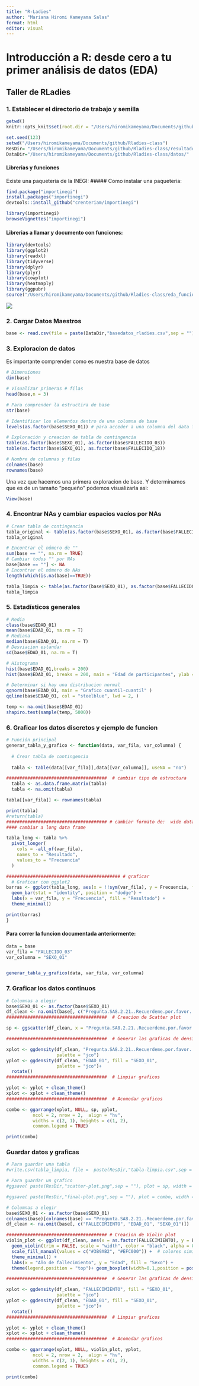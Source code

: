 ```yaml
---
title: "R-Ladies"
author: "Mariana Hiromi Kameyama Salas"
format: html
editor: visual
---
```


# **Introducción a R: desde cero a tu primer análisis de datos (EDA)**

## Taller de RLadies

### 1. Establecer el directorio de trabajo y semilla

```r
getwd()
knitr::opts_knit$set(root.dir = "/Users/hiromikameyama/Documents/github/Rladies-class")
```

```r
set.seed(123)
setwd("/Users/hiromikameyama/Documents/github/Rladies-class")
ResDir= "/Users/hiromikameyama/Documents/github/Rladies-class/resultados/"
DataDir="/Users/hiromikameyama/Documents/github/Rladies-class/datos/"
```

#### Librerias y funciones

Existe una paquetería de la INEGI: \##### Como instalar una paqueteria:

```r
find.package("importinegi")
install.packages("importinegi")
devtools::install_github("crenteriam/importinegi")

library(importinegi)
browseVignettes("importinegi")
```

#### Librerias a llamar y documento con funciones:

```r
library(devtools)
library(ggplot2)
library(readxl)
library(tidyverse)
library(dplyr)
library(plyr)
library(cowplot)
library(heatmaply)
library(ggpubr)
source("/Users/hiromikameyama/Documents/github/Rladies-class/eda_funciones.R")
```

![](/Users/hiromikameyama/Documents/github/Rladies-class/datos/conjunto_de_datos_enasem_2021_csv/indice.png)

### 2. Cargar Datos Maestros

```r
base <- read.csv(file = paste(DataDir,"basedatos_rladies.csv",sep = ""), header = T)
```

### 3. Exploracion de datos

Es importante comprender como es nuestra base de datos
```r
# Dimensiones 
dim(base)

# Visualizar primeras # filas
head(base,n = 3)

# Para comprender la estructira de base
str(base)

# Identificar los elementos dentro de una columna de base
levels(as.factor(base$SEXO_01)) # para acceder a una columna del data frame se usa "$"

# Exploración y creacion de tabla de contingencia
table(as.factor(base$SEXO_01), as.factor(base$FALLECIDO_03))
table(as.factor(base$SEXO_01), as.factor(base$FALLECIDO_18))

# Nombre de columnas y filas
colnames(base)
rownames(base)
```

Una vez que hacemos una primera exploracion de base. Y determinamos que es de un tamaño "pequeño" podemos visualizarla asi: 
```r
View(base)
```

### 4. Encontrar NAs y cambiar espacios vacíos por NAs

```r
# Crear tabla de contingencia
tabla_original <- table(as.factor(base$SEXO_01), as.factor(base$FALLECIDO_18))
tabla_original

# Encontrar el número de ""
sum(base == "", na.rm = TRUE)
# Cambiar todos "" por NAs 
base[base == ""] <- NA
# Encontrar el número de NAs 
length(which(is.na(base)==TRUE))

tabla_limpia <- table(as.factor(base$SEXO_01), as.factor(base$FALLECIDO_18))
tabla_limpia
```

### 5. Estadísticos generales

```r
# Media 
class(base$EDAD_01)
mean(base$EDAD_01, na.rm = T)
# Mediana 
median(base$EDAD_01, na.rm = T)
# Desviacion estandar
sd(base$EDAD_01, na.rm = T)

# Histograma
hist(base$EDAD_01,breaks = 200)
hist(base$EDAD_01, breaks = 200, main = "Edad de participantes", ylab = "Frecuencia", xlab = "Edad")

# Determinar si hay una distribucion normal 
qqnorm(base$EDAD_01, main = "Grafico cuantil-cuantil" )
qqline(base$EDAD_01, col = "steelblue", lwd = 2, )

temp <- na.omit(base$EDAD_01)
shapiro.test(sample(temp, 5000))
```

### 6. Graficar los datos discretos y ejemplo de funcion

```r

# Función principal
generar_tabla_y_grafico <- function(data, var_fila, var_columna) {
  
  # Crear tabla de contingencia
  
  tabla <- table(data[[var_fila]],data[[var_columna]], useNA = "no")

######################################  # cambiar tipo de estructura 
  tabla <- as.data.frame.matrix(tabla)
  tabla <- na.omit(tabla)

tabla[[var_fila]] <- rownames(tabla)

print(tabla)
#return(tabla)
###################################### # cambiar formato de:  wide data frame --> long data frame 
#### cambiar a long data frame 

tabla_long <- tabla %>%
  pivot_longer(
    cols = -all_of(var_fila),
    names_to = "Resultado",
    values_to = "Frecuencia"
  )

########################################### # graficar 
  # Graficar con ggplot2
barras <- ggplot(tabla_long, aes(x = !!sym(var_fila), y = Frecuencia, fill = Resultado)) +
  geom_bar(stat = "identity", position = "dodge") +
  labs(x = var_fila, y = "Frecuencia", fill = "Resultado") +
  theme_minimal()

print(barras)
}
```

#### Para correr la funcion documentada anteriormente:
```r

data = base
var_fila = "FALLECIDO_03"
var_columna = "SEXO_01"


generar_tabla_y_grafico(data, var_fila, var_columna)

```

### 7. Graficar los datos continuos

```r
# Columnas a elegir
base$SEXO_01 <- as.factor(base$SEXO_01)
df_clean <- na.omit(base[, c("Pregunta.SA8.2.21..Recuerdeme.por.favor...En.que.fecha.fallecio...NOMBRE..", "EDAD_01", "SEXO_01")])
######################################  # Creacion de Scatter plot 

sp <- ggscatter(df_clean, x = "Pregunta.SA8.2.21..Recuerdeme.por.favor...En.que.fecha.fallecio...NOMBRE..", y = "EDAD_01",color = "SEXO_01", palette = "jco", size = 3, alpha = 0.6, xlab ="Año de fallecimiento", ylab = "Edad" )+border() 

######################################  # Generar las graficas de densidades of x (arriba) and y (derecha) 

xplot <- ggdensity(df_clean, "Pregunta.SA8.2.21..Recuerdeme.por.favor...En.que.fecha.fallecio...NOMBRE..", fill = "SEXO_01",
                   palette = "jco")
yplot <- ggdensity(df_clean, "EDAD_01", fill = "SEXO_01", 
                   palette = "jco")+
  rotate()
######################################  # Limpiar graficos

yplot <- yplot + clean_theme() 
xplot <- xplot + clean_theme()
######################################  # Acomodar graficos

combo <- ggarrange(xplot, NULL, sp, yplot, 
          ncol = 2, nrow = 2,  align = "hv", 
          widths = c(2, 1), heights = c(1, 2),
          common.legend = TRUE)

print(combo)

```

### Guardar datos y graficas

```r
# Para guardar una tabla 
#write.csv(tabla_limpia, file =  paste(ResDir,"tabla-limpia.csv",sep = ""), row.names = T, quote = FALSE)

# Para guardar un grafico 
#ggsave( paste(ResDir,"scatter-plot.png",sep = ""), plot = sp, width = 8, height = 6, dpi = 300)

#ggsave( paste(ResDir,"final-plot.png",sep = ""), plot = combo, width = 10, height = 8)
```

```r
# Columnas a elegir
base$SEXO_01 <- as.factor(base$SEXO_01)
colnames(base)[colnames(base) == "Pregunta.SA8.2.21..Recuerdeme.por.favor...En.que.fecha.fallecio...NOMBRE.."] <- "FALLECIMIENTO"
df_clean <- na.omit(base[, c("FALLECIMIENTO", "EDAD_01", "SEXO_01")])

###################################### # Creacion de Violin plot
violin_plot <- ggplot(df_clean, aes(x = as.factor(FALLECIMIENTO), y = EDAD_01, fill = SEXO_01)) +
  geom_violin(trim = FALSE, scale = "width", color = "black", alpha = 0.7) +
  scale_fill_manual(values = c("#3B9AB2", "#EFC000")) +  # colores similares a jco
  theme_minimal() +
  labs(x = "Año de fallecimiento", y = "Edad", fill = "Sexo") +
  theme(legend.position = "top")+ geom_boxplot(width=0.1,position = position_dodge(width = 0.9))

######################################  # Generar las graficas de densidades of x (arriba) and y (derecha) 

xplot <- ggdensity(df_clean, "FALLECIMIENTO", fill = "SEXO_01",
                   palette = "jco")
yplot <- ggdensity(df_clean, "EDAD_01", fill = "SEXO_01", 
                   palette = "jco")+
  rotate()
######################################  # Limpiar graficos

yplot <- yplot + clean_theme() 
xplot <- xplot + clean_theme()
######################################  # Acomodar graficos

combo <- ggarrange(xplot, NULL, violin_plot, yplot, 
          ncol = 2, nrow = 2,  align = "hv", 
          widths = c(2, 1), heights = c(1, 2),
          common.legend = TRUE)

print(combo)
```

